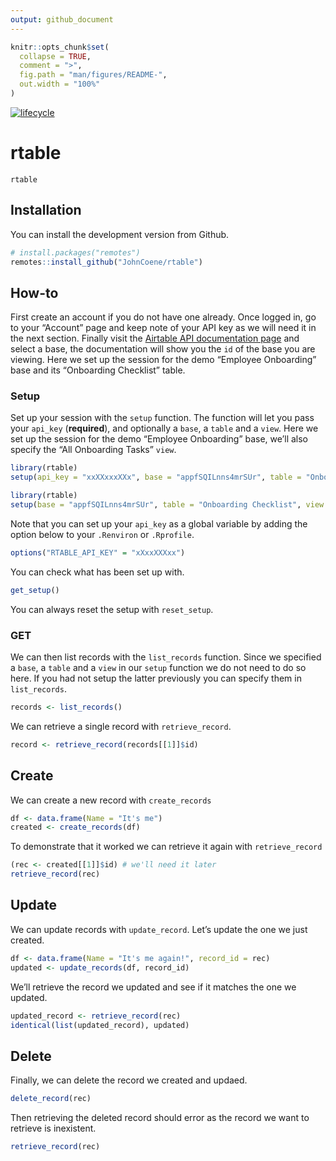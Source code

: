 ```yaml
---
output: github_document
---
```


```r
knitr::opts_chunk$set(
  collapse = TRUE,
  comment = ">",
  fig.path = "man/figures/README-",
  out.width = "100%"
)
```
[![lifecycle](https://img.shields.io/badge/lifecycle-maturing-blue.svg)](https://www.tidyverse.org/lifecycle/#maturing)

# rtable

`rtable` 

## Installation

You can install the development version from Github.

```r
# install.packages("remotes")
remotes::install_github("JohnCoene/rtable")
```

## How-to

First create an account if you do not have one already. Once logged in, go to your "Account" page and keep note of your API key as we will need it in the next section. Finally visit the [Airtable API documentation page](https://airtable.com/api) and select a base, the documentation will show you the `id` of the base you are viewing. Here we set up the session for the demo "Employee Onboarding" base and its "Onboarding Checklist" table. 

### Setup

Set up your session with the `setup` function. The function will let you pass your `api_key` (__required__), and optionally a `base`, a `table` and a `view`. Here we set up the session for the demo "Employee Onboarding" base, we'll also specify the "All Onboarding Tasks" `view`.

```r
library(rtable)
setup(api_key = "xxXXxxxXXx", base = "appfSQILnns4mrSUr", table = "Onboarding Checklist", view = "All Onboarding Tasks")
```

```r
library(rtable)
setup(base = "appfSQILnns4mrSUr", table = "Onboarding Checklist", view = "All Onboarding Tasks")
```

Note that you can set up your `api_key` as a global variable by adding the option below to your `.Renviron` or `.Rprofile`.

```r
options("RTABLE_API_KEY" = "xXxxXXXxx")
```

You can check what has been set up with.

```r
get_setup()
```

You can always reset the setup with `reset_setup`.

### GET

We can then list records with the `list_records` function. Since we specified a `base`, a `table` and a `view` in our `setup` function we do not need to do so here. If you had not setup the latter previously you can specify them in `list_records`.

```r
records <- list_records()
```

We can retrieve a single record with `retrieve_record`.

```r
record <- retrieve_record(records[[1]]$id)
```

## Create

We can create a new record with `create_records`

```r
df <- data.frame(Name = "It's me")
created <- create_records(df)
```

To demonstrate that it worked we can retrieve it again with `retrieve_record`

```r
(rec <- created[[1]]$id) # we'll need it later
retrieve_record(rec)
```

## Update

We can update records with `update_record`. Let's update the one we just created.

```r
df <- data.frame(Name = "It's me again!", record_id = rec)
updated <- update_records(df, record_id)
```

We'll retrieve the record we updated and see if it matches the one we updated.

```r
updated_record <- retrieve_record(rec)
identical(list(updated_record), updated)
```

## Delete

Finally, we can delete the record we created and updaed.

```r
delete_record(rec)
```

Then retrieving the deleted record should error as the record we want to retrieve is inexistent.

```r
retrieve_record(rec)
```